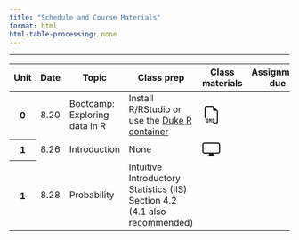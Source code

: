 ```yaml
---
title: "Schedule and Course Materials"
format: html
html-table-processing: none
---
```


```{=html}
<table class="table table-hover">
  <thead>
    <tr>
      <th scope="col">Unit</th>
      <th scope="col">Date</th>
      <th scope="col">Topic</th>
      <th scope="col">Class prep</th>
      <th scope="col">Class materials</th> 
      <th scope="col">Assignment due</th></tr><hr>
  </thead>
  <tbody>
    <tr>
      <th scope="row">0</th>
      <td>8.20</td>
      <td>Bootcamp: Exploring data in R</td>
      <td>Install R/RStudio or </br> use the <a href="https://cmgr.oit.duke.edu/containers" target="_blank">Duke R container</a></td>
      <td>
        <a href="materials/Unit0/_unit0.qmd" download>
<svg xmlns="http://www.w3.org/2000/svg" 
     width="32" height="32" 
     fill="currentColor" 
     class="bi bi-filetype-qmd" 
     viewBox="0 0 16 16">
  <!-- File shape -->
  <path fill-rule="evenodd" d="M14 4.5V14a2 2 0 0 1-2 2h-2v-1h2a1 1 0 0 0 1-1V4.5h-2A1.5 1.5 0 0 1 9.5 3V1H4a1 1 0 0 0-1 1v9H2V2a2 2 0 0 1 2-2h5.5z"/>
  
  <!-- Q -->
  <text x="3.2" y="15" font-size="4" font-family="monospace" font-weight="bold">Q</text>
  <!-- M -->
  <text x="6.0" y="15" font-size="4" font-family="monospace" font-weight="bold">M</text>
  <!-- D -->
  <text x="8.8" y="15" font-size="4" font-family="monospace" font-weight="bold">D</text>
</svg></a>
</td>
    </tr>
   <tr>
      <th scope="row">1</th>
      <td>8.26</td>
      <td>Introduction</td>
      <td>None</td>
      <td>
        <a href="materials/Unit1/Introduction/Introduction.qmd"  target="_blank">
<svg xmlns="http://www.w3.org/2000/svg" width="32" height="32" fill="currentColor" class="bi bi-display" viewBox="0 0 16 16">
  <path d="M0 4s0-2 2-2h12s2 0 2 2v6s0 2-2 2h-4q0 1 .25 1.5H11a.5.5 0 0 1 0 1H5a.5.5 0 0 1 0-1h.75Q6 13 6 12H2s-2 0-2-2zm1.398-.855a.76.76 0 0 0-.254.302A1.5 1.5 0 0 0 1 4.01V10c0 .325.078.502.145.602q.105.156.302.254a1.5 1.5 0 0 0 .538.143L2.01 11H14c.325 0 .502-.078.602-.145a.76.76 0 0 0 .254-.302 1.5 1.5 0 0 0 .143-.538L15 9.99V4c0-.325-.078-.502-.145-.602a.76.76 0 0 0-.302-.254A1.5 1.5 0 0 0 13.99 3H2c-.325 0-.502.078-.602.145"/>
</svg></a>
</td>
    </tr>
   <tr>
      <th scope="row">1</th>
      <td>8.28</td>
      <td>Probability</td>
      <td>Intuitive Introductory Statistics (IIS) Section 4.2 </br> (4.1 also recommended)</td>
      <td>
</td>
    </tr>

  </tbody>
</table>
```
